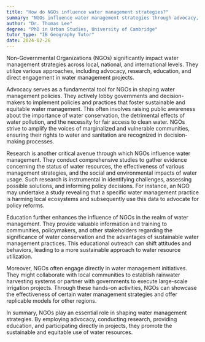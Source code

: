 ```yaml
---
title: "How do NGOs influence water management strategies?"
summary: "NGOs influence water management strategies through advocacy, research, education, and direct involvement in projects."
author: "Dr. Thomas Lee"
degree: "PhD in Urban Studies, University of Cambridge"
tutor_type: "IB Geography Tutor"
date: 2024-02-26
---
```


Non-Governmental Organizations (NGOs) significantly impact water management strategies across local, national, and international levels. They utilize various approaches, including advocacy, research, education, and direct engagement in water management projects.

Advocacy serves as a fundamental tool for NGOs in shaping water management policies. They actively lobby governments and decision-makers to implement policies and practices that foster sustainable and equitable water management. This often involves raising public awareness about the importance of water conservation, the detrimental effects of water pollution, and the necessity for fair access to clean water. NGOs strive to amplify the voices of marginalized and vulnerable communities, ensuring their rights to water and sanitation are recognized in decision-making processes.

Research is another critical avenue through which NGOs influence water management. They conduct comprehensive studies to gather evidence concerning the status of water resources, the effectiveness of various management strategies, and the social and environmental impacts of water usage. Such research is instrumental in identifying challenges, assessing possible solutions, and informing policy decisions. For instance, an NGO may undertake a study revealing that a specific water management practice is harming local ecosystems and subsequently use this data to advocate for policy reforms.

Education further enhances the influence of NGOs in the realm of water management. They provide valuable information and training to communities, policymakers, and other stakeholders regarding the significance of water conservation and the advantages of sustainable water management practices. This educational outreach can shift attitudes and behaviors, leading to a more sustainable approach to water resource utilization.

Moreover, NGOs often engage directly in water management initiatives. They might collaborate with local communities to establish rainwater harvesting systems or partner with governments to execute large-scale irrigation projects. Through these hands-on activities, NGOs can showcase the effectiveness of certain water management strategies and offer replicable models for other regions.

In summary, NGOs play an essential role in shaping water management strategies. By employing advocacy, conducting research, providing education, and participating directly in projects, they promote the sustainable and equitable use of water resources.
    